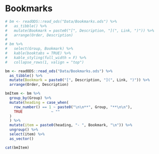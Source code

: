 # Bookmarks {#bookmarks}

```r
# bm <- readODS::read_ods("Data/Bookmarks.ods") %>% 
#   as_tibble() %>% 
#   mutate(Bookmark = paste0("[", Description, "](", Link, ")")) %>% 
#   arrange(Order, Description) 
# 
# bm %>% 
#   select(Group, Bookmark) %>% 
#   kable(booktabs = TRUE) %>% 
#   kable_styling(full_width = F) %>% 
#   collapse_rows(1, valign = "top")

bm <- readODS::read_ods("Data/Bookmarks.ods") %>%   
  as_tibble() %>% 
  mutate(Bookmark = paste0("[", Description, "](", Link, ")")) %>% 
  arrange(Order, Description) 

bmItem <- bm %>% 
  group_by(Group) %>% 
  mutate(heading = case_when(
    row_number() == 1 ~ paste0("\n\n**", Group, "**\n\n"),
    TRUE             ~ ""
  )
  ) %>% 
  mutate(item = paste0(heading, "- ", Bookmark, "\n")) %>% 
  ungroup() %>% 
  select(item) %>% 
  as_vector()

cat(bmItem)
```


